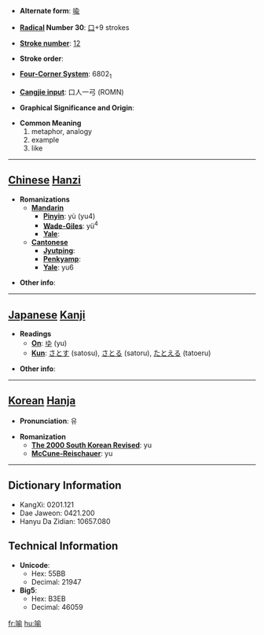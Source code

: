 * '''Alternate form''': [[喩]]

* '''[[Wiktionary:Chinese radical index| Radical]] Number 30''': [[Wiktionary:Chinese radical index 口|口]]+9 strokes

* '''[[Wiktionary:Chinese total strokes index|Stroke number]]''': [[Wiktionary:Chinese total strokes index 12|12]]

* '''Stroke order''': 

* '''[[Wiktionary:Chinese four corner index|Four-Corner System]]''': 6802<sub>1</sub>

* '''[[Wiktionary:Chinese Cangjie index|Cangjie input]]''': 口人一弓 (ROMN)

* '''Graphical Significance and Origin''': 

* '''Common Meaning'''
*#metaphor, analogy
*# example
*# like


----

== [[Chinese]] [[Hanzi]] ==

* '''Romanizations'''
** '''[[Mandarin]]'''
*** '''[[Pinyin]]''': yù (yu4)
*** '''[[Wade-Giles]]''': yü<sup>4</sup>
*** '''[[Yale]]''': 
** '''[[Cantonese]]'''
*** '''[[Jyutping]]''':
*** '''[[Penkyamp]]''': 
*** '''[[Yale]]''': yu6

* '''Other info''': 

----

== [[Japanese]] [[Kanji]] ==

* '''Readings'''
** '''[[On]]''': [[ゆ]] (yu)
** '''[[Kun]]''': [[さとす]] (satosu), [[さとる]] (satoru), [[たとえる]] (tatoeru)

* '''Other info''':  

----

== [[Korean]] [[Hanja]] ==

* '''Pronunciation''': 유

* '''Romanization'''
** '''[[The 2000 South Korean Revised Romanization|The 2000 South Korean Revised]]''': yu
** '''[[McCune-Reischauer]]''': yu

----

== Dictionary Information ==

* KangXi: 0201.121
* Dae Jaweon: 0421.200
* Hanyu Da Zidian: 10657.080

== Technical Information ==

* '''Unicode''':
** Hex: 55BB
** Decimal: 21947
* '''Big5''':
** Hex: B3EB
** Decimal: 46059

[[fr:喻]]
[[hu:喻]]